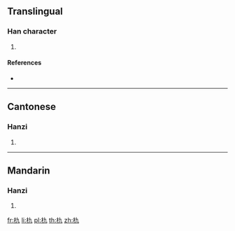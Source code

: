 {{also|杂}}
==Translingual==

===Han character===
{{Han char|rn=75|rad=木|as=02|sn=6|four=44917|canj=DKN,XDKN|ids=⿰木九}}

# {{defn|Han|sort=木02}}

====References====
* {{Han ref|kx=0510.110|dkj=14434|dj=0894.090|hdz=21155.060|uh=6739|ud=26425|bh=C9F0|bd=51696}}

----

==Cantonese==

===Hanzi===
{{yue-hanzi|jyut=[[gwai2]], [[kau4]]|y=gwai2, kau4}}

# {{defn|lang=yue|sort=木02}}

----

==Mandarin==

===Hanzi===
{{cmn-hanzi|pin=[[guǐ]] ([[gui3]]), [[qiú]] ([[qiu2]])|wg=kuei<sup>3</sup>, ch'iu<sup>2</sup>}}

# {{defn|lang=cmn|sort=木02}}

[[fr:朹]]
[[li:朹]]
[[pl:朹]]
[[th:朹]]
[[zh:朹]]